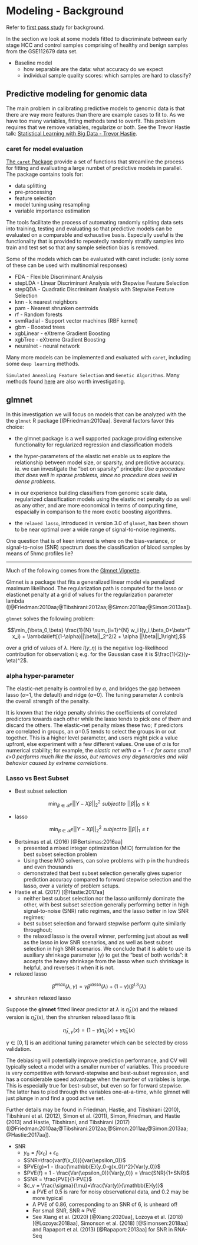 # Modeling - Background {#modeling-background}

Refer to [first pass study](https://hcc-5hmc-analysis.netlify.app/) for
background.


In the section we look at  some models fitted to discriminate between
early stage HCC and control samples comprising of healthy and benign samples 
from the GSE112679 data set.  


* Baseline model 
   - how separable are the data: what accuracy do we expect 
   - individual sample quality scores: which samples are hard to classify?

## Predictive modeling for genomic data

The main problem in calibrating predictive models to genomic data is that
there are way more features than there are example cases to fit to.  As
we have too many variables, fitting methods tend to overfit.  This problem
requires that we remove variables, regularize or both.  See the
Trevor Hastie talk: 
[Statistical Learning with Big Data - Trevor Hastie](https://web.stanford.edu/~hastie/TALKS/SLBD_new.pdf).




### caret for model evaluation

[The `caret` Package](https://topepo.github.io/caret/index.html)
provide a set of functions that streamline the process for fitting and
evalluating a large numbet of predictive models in parallel. The package contains tools for:

* data splitting  
* pre-processing  
* feature selection  
* model tuning using resampling  
* variable importance estimation  

The tools facilitate the process of automating randomly spliting data sets into training, 
testing and evaluating so that predictive models can be evaluated on a comparable and
exhaustive basis.  Especially useful is the functionality that is provided to
repeatedly randomly stratify samples into train and test set so that any
sample selection bias is removed.  


Some of the models which can be evaluated with caret include: 
(only some of these can be used with multinomial responses)

* FDA - Flexible Discriminant Analysis  
* stepLDA - Linear Discriminant Analysis with Stepwise Feature Selection  
* stepQDA - Quadratic Discriminant Analysis with Stepwise Feature Selection  
* knn - k nearest neighbors  
* pam - Nearest shrunken centroids  
* rf - Random forests  
* svmRadial - Support vector machines (RBF kernel)  
* gbm - Boosted trees  
* xgbLinear - eXtreme Gradient Boosting  
* xgbTree - eXtreme Gradient Boosting  
* neuralnet - neural network  

Many more models can be implemented and evaluated with `caret`, 
including some `deep learning` methods.

`Simulated Annealing Feature Selection` and `Genetic Algorithms`.
Many methods found [here](https://topepo.github.io/caret/available-models.html)
are also worth investigating.


## glmnet

In this investigation we will focus on models that can be
analyzed with the the `glmnet` R  package [@Friedman:2010aa].  Several
factors favor this choice:  

* the glmnet package is a well supported package providing
extensive functionality for regularized regression and classification models  

* the hyper-parameters of the elastic net enable us to explore
the relationship between model size, or sparsity, and predictive accuracy.
ie. we can investigate the "bet on sparsity" principle:
*Use a procedure that does well in sparse problems, since no procedure
does well in dense problems*.

* in our experience building classifiers from genomic scale data, regularized
classification models using the elastic net penalty do as well as any other,
and are more economical in terms of computing time, espacially in comparison to
the more exotic boosting algorithms.

* the `relaxed lasso`, introduced in version 3.0 of `glmnet`, has been shown
to be near optimal over a wide range of signal-to-noise regiments.

One question that is of keen interest is where on the bias-variance,
or signal-to-noise (SNR) spectrum does the classification of blood samples
by means of 5hmc profiles lie?

***


Much of the following comes from the 
[Glmnet Vignette](https://web.stanford.edu/~hastie/glmnet/glmnet_alpha.html).


Glmnet is a package that fits a generalized linear model via penalized maximum likelihood. 
The regularization path is computed for the lasso or elasticnet penalty at a 
grid of values for the regularization parameter lambda 
([@Friedman:2010aa;@Tibshirani:2012aa;@Simon:2011aa;@Simon:2013aa]). 

`glmnet` solves the following problem:

$$\min_{\beta_0,\beta} \frac{1}{N} \sum_{i=1}^{N} w_i l(y_i,\beta_0+\beta^T x_i) + \lambda\left[(1-\alpha)||\beta||_2^2/2 + \alpha ||\beta||_1\right],$$

over a grid of values of $\lambda$.
Here $l(y,\eta)$ is the negative log-likelihood contribution for observation i; 
e.g. for the Gaussian case it is $\frac{1}{2}(y-\eta)^2$.


###  **alpha** hyper-parameter {-}

The elastic-net penalty is controlled by $\alpha$, and bridges the gap between 
lasso ($\alpha$=1, the default) and ridge ($\alpha$=0). 
The tuning parameter $\lambda$ controls the overall strength of the penalty. 

It is known that the ridge penalty shrinks the coefficients of correlated predictors 
towards each other while the lasso tends to pick one of them and discard the others. 
The elastic-net penalty mixes these two; if predictors are correlated in groups, 
an $\alpha$=0.5 tends to select the groups in or out together. 
This is a higher level parameter, and users might pick a value upfront, 
else experiment with a few different values. One use of $\alpha$ is for numerical stability; 
for example, the *elastic net with $\alpha = 1 - \epsilon$ for some small $\epsilon$>0 
performs much like the lasso, but removes any degeneracies and wild behavior caused 
by extreme correlations*.



### Lasso vs Best Subset  {-}

* Best subset selection 

 $$\min_{\beta \in \mathcal{R}^p} ||Y - X\beta||^2_2 \, \, subject \, to \, \, ||\beta||_0 \leq k$$


* lasso 

 $$\min_{\beta \in \mathcal{R}^p} ||Y - X\beta||^2_2 \, \, subject \, to \, \, ||\beta||_1 \leq t$$


* Bertsimas et al. (2016) [@Bertsimas:2016aa]
    - presented a mixed integer optimization (MIO) formulation for the best subset selection problem   
    - Using these MIO solvers, can solve problems with p in the hundreds and even thousands
    - demonstrated that best subset selection generally gives superior prediction accuracy compared to forward stepwise selection and the lasso, over a variety of problem setups. 

* Hastie et al. (2017) [@Hastie:2017aa]
    - neither best subset selection nor the lasso uniformly dominate the other, with best subset selection generally performing better in high signal-to-noise (SNR) ratio regimes, and the lasso better in low SNR regimes;
    - best subset selection and forward stepwise perform quite similarly throughout;
    - the relaxed lasso is the overall winner, performing just about as well as the lasso in low SNR scenarios, 
and as well as best subset selection in high SNR scenarios. We conclude that it is 
able to use its auxiliary shrinkage parameter (γ) to get the “best of both worlds”: 
it accepts the heavy shrinkage from the lasso when such shrinkage is helpful, and reverses it when it is not.
   

* relaxed lasso

$$\hat{\beta}^{relax}(\lambda, \gamma) = \gamma \beta^{lasso}(\lambda) + (1 - \gamma)(\beta^{LS}(\lambda)$$

* shrunken relaxed lasso

Suppose the **glmnet** fitted linear predictor at $\lambda$ is $\hat{\eta}_\lambda(x)$
and the relaxed version is $\tilde{\eta}_\lambda(x)$, then the shrunken relaxed lasso fit is

$$\tilde{\eta}_{\lambda,\gamma}(x)=(1-\gamma)\tilde{\eta}_\lambda(x) + \gamma \hat{\eta}_\lambda(x)$$

$\gamma \in [0,\, 1]$ is an additional tuning parameter which can be selected by cross validation.

The debiasing will potentially improve prediction performance, and CV will typically select a model 
with a smaller number of variables. This procedure is very competitive with forward-stepwise and 
best-subset regression, and has a considerable speed advantage when the number of variables is large. 
This is especially true for best-subset, but even so for forward stepwise. 
The latter has to plod through the variables one-at-a-time,
while glmnet will just plunge in and find a good active set.

Further details may be found in 
Friedman, Hastie, and Tibshirani (2010),
Tibshirani et al. (2012),
Simon et al. (2011),
Simon, Friedman, and Hastie (2013) and 
Hastie, Tibshirani, and Tibshirani (2017)
([@Friedman:2010aa;@Tibshirani:2012aa;@Simon:2011aa;@Simon:2013aa;@Hastie:2017aa]). 


* SNR  
    - $y_0=f(x_0) + \epsilon_0$
    - $SNR=\frac{var(f(x_0))}{var(\epsilon_0)}$
    - $PVE(g)=1 - \frac{\mathbb{E}(y_0-g(x_0))^2}{Var(y_0)}$
    - $PVE(f) = 1 - \frac{Var(\epsilon_0)}{Var(y_0)} = \frac{SNR}{1+SNR}$
    - $SNR = \frac{PVE}{1-PVE}$
    - $c_v = \frac{\sigma}{\mu}=\frac{Var(y)}{\mathbb{E}(y)}$
        - a PVE of 0.5 is rare for noisy observational data, and 0.2 may be more typical
        - A PVE of 0.86, corresponding to an SNR of 6, is unheard of!
        - For small SNR, SNR $\approx$ PVE
        - See Xiang et al. (2020) [@Xiang:2020aa], Lozoya et al. (2018) [@Lozoya:2018aa], 
Simonson et al. (2018) [@Simonsen:2018aa] and
Rapaport et al. (2013) [@Rapaport:2013aa] for SNR in RNA-Seq

